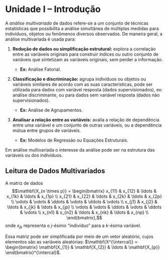 # Unidade I – Introdução

A *análise multivariada* de dados refere-se a um conjunto de técnicas estatísticas que possibilita a análise simultânea de múltiplas medidas para indivíduos, objetos ou fenômenos diversos observados. De maneira geral, a análise multivariada é usada para:

1. **Redução de dados ou simplificação estrutural:** explora a correlação entre as variáveis originais para construir índices ou outro conjunto de variáveis que sintetizam as variáveis originais, sem perder a informação.

    * **Ex:** Análise Fatorial.

2. **Classificação e discriminação:** agrupa indivíduos ou objetos ou variáveis similares de acordo com as suas características, pode ser utilizada para dados com variável resposta (dados supervisionados), ex: análise
discriminante, ou para dados sem variável resposta (dados não supervisionados).

    * **Ex:** Análise de Agrupamentos.

3. **Analisar a relação entre as variáveis:** avalia a relação de dependência entre uma variável e um conjunto de outras variáveis, ou a dependência mútua entre grupos de variáveis.

    * **Ex:** Modelos de Regressão ou Equações Estruturais.

Em análise multivariada o interesse da análise pode ser na estrutura das variáveis ou dos indivíduos.

## Leitura de Dados Multivariados

A matriz de dados $$\mathbf{X_{n \times p}} = \begin{bmatrix} x_{11} & x_{12} & \ldots & x_{1k} & \ldots & x_{1p} \\ x_{21} & x_{22} & \ldots & x_{2k} & \ldots & x_{2p} \\ \vdots & \vdots & \ddots & \vdots & \ddots & \vdots \\ x_{j1} & x_{j2} & \ldots & x_{jk} & \ldots & x_{jp} \\ \vdots & \vdots & \ddots & \vdots & \ddots & \vdots \\ x_{n1} & x_{n2} & \ldots & x_{nk} & \ldots & x_{np} \\ \end{bmatrix},$$ onde $x_{jk}$ representa o $j$-ésimo "indivíduo" para a $k$-ésima variável.

Essa matriz pode ser simplificada por meio de um vetor aleatório, cujos elementos são as variáveis aleatórias: $\mathbf{X^{\intercal}} = \begin{bmatrix} \mathbf{X_{1}} & \mathbf{X_{2}} & \ldots & \mathbf{X_{p}} \end{bmatrix}^{\intercal}$.